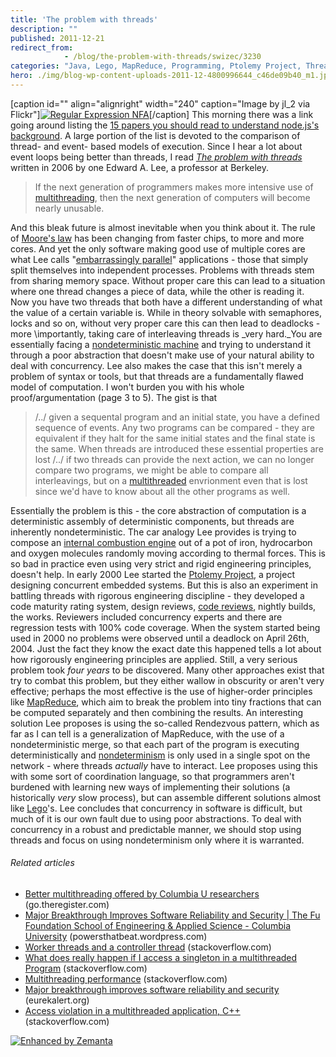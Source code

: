 ```yaml
---
title: 'The problem with threads'
description: ""
published: 2011-12-21
redirect_from: 
            - /blog/the-problem-with-threads/swizec/3230
categories: "Java, Lego, MapReduce, Programming, Ptolemy Project, Threads, Uncategorized"
hero: ./img/blog-wp-content-uploads-2011-12-4800996644_c46de09b40_m1.jpg
---
```

\[caption id="" align="alignright" width="240" caption="Image by jl_2 via Flickr"][![Regular Expression NFA](./img/blog-wp-content-uploads-2011-12-4800996644_c46de09b40_m1.jpg "Regular Expression NFA")](http://www.flickr.com/photos/45448242@N02/4800996644)\[/caption] This morning there was a link going around listing the [15 papers you should read to understand node.js's background](https://plus.google.com/111191895515210271225/posts/HN2ZTbf7Cgg). A large portion of the list is devoted to the comparison of thread- and event- based models of execution. Since I hear a lot about event loops being better than threads, I read _[The problem with threads](http://www.eecs.berkeley.edu/Pubs/TechRpts/2006/EECS-2006-1.pdf)_ written in 2006 by one Edward A. Lee, a professor at Berkeley.

> If the next generation of programmers makes more intensive use of [multithreading](http://en.wikipedia.org/wiki/Thread_%28computer_science%29 "Thread (computer science)"), then the next generation of computers will become nearly unusable.

And this bleak future is almost inevitable when you think about it. The rule of [Moore's law](http://en.wikipedia.org/wiki/Moore%27s_law "Moore's law") has been changing from faster chips, to more and more cores. And yet the only software making good use of multiple cores are what Lee calls "[embarrassingly parallel](http://en.wikipedia.org/wiki/Embarrassingly_parallel "Embarrassingly parallel")" applications - those that simply split themselves into independent processes. Problems with threads stem from sharing memory space. Without proper care this can lead to a situation where one thread changes a piece of data, while the other is reading it. Now you have two threads that both have a different understanding of what the value of a certain variable is. While in theory solvable with semaphores, locks and so on, without very proper care this can then lead to deadlocks - more \\importantly, taking care of interleaving threads is _very hard._You are essentially facing a [nondeterministic machine](http://en.wikipedia.org/wiki/Nondeterministic_finite-state_machine "Nondeterministic finite-state machine") and trying to understand it through a poor abstraction that doesn't make use of your natural ability to deal with concurrency. Lee also makes the case that this isn't merely a problem of syntax or tools, but that threads are a fundamentally flawed model of computation. I won't burden you with his whole proof/argumentation (page 3 to 5). The gist is that

> /../ given a sequental program and an initial state, you have a defined sequence of events. Any two programs can be compared - they are equivalent if they halt for the same initial states and the final state is the same. When threads are introduced these essential properties are lost /../ if two threads can provide the next action, we can no longer compare two programs, we might be able to compare all interleavings, but on a [multithreaded](http://en.wikipedia.org/wiki/Thread_%28computer_science%29 "Thread (computer science)") envrionment even that is lost since we'd have to know about all the other programs as well.

Essentially the problem is this - the core abstraction of computation is a deterministic assembly of deterministic components, but threads are inherently nondeterministic. The car analogy Lee provides is trying to compose an [internal combustion engine](http://en.wikipedia.org/wiki/Internal_combustion_engine "Internal combustion engine") out of a pot of iron, hydrocarbon and oxygen molecules randomly moving according to thermal forces. This is so bad in practice even using very strict and rigid engineering principles, doesn't help. In early 2000 Lee started the [Ptolemy Project](http://ptolemy.eecs.berkeley.edu "Ptolemy Project (computing)"), a project designing concurrent embedded systems. But this is also an experiment in battling threads with rigorous engineering discipline - they developed a code maturity rating system, design reviews, [code reviews](http://en.wikipedia.org/wiki/Code_review "Code review"), nightly builds, the works. Reviewers included concurrency experts and there are regression tests with 100% code coverage. When the system started being used in 2000 no problems were observed until a deadlock on April 26th, 2004. Just the fact they know the exact date this happened tells a lot about how rigorously engineering principles are applied. Still, a very serious problem took _four years_ to be discovered. Many other approaches exist that try to combat this problem, but they either wallow in obscurity or aren't very effective; perhaps the most effective is the use of higher-order principles like [MapReduce](http://en.wikipedia.org/wiki/MapReduce "MapReduce"), which aim to break the problem into tiny fractions that can be computed separately and then combining the results. An interesting solution Lee proposes is using the so-called Rendezvous pattern, which as far as I can tell is a generalization of MapReduce, with the use of a nondeterministic merge, so that each part of the program is executing deterministically and [nondeterminism](http://en.wikipedia.org/wiki/Nondeterministic_algorithm "Nondeterministic algorithm") is only used in a single spot on the network - where threads _actually_ have to interact. Lee proposes using this with some sort of coordination language, so that programmers aren't burdened with learning new ways of implementing their solutions (a historically _very_ slow process), but can assemble different solutions almost like [Lego](http://www.lego.com/ "Lego")'s. Lee concludes that concurrency in software is difficult, but much of it is our own fault due to using poor abstractions. To deal with concurrency in a robust and predictable manner, we should stop using threads and focus on using nondeterminism only where it is warranted.

###### Related articles

- [Better multithreading offered by Columbia U researchers](http://go.theregister.com/feed/www.theregister.co.uk/2011/11/03/peregrine_multithreading/) (go.theregister.com)
- [Major Breakthrough Improves Software Reliability and Security | The Fu Foundation School of Engineering & Applied Science - Columbia University](http://powersthatbeat.wordpress.com/2011/11/12/major-breakthrough-improves-software-reliability-and-security-the-fu-foundation-school-of-engineering-applied-science-columbia-university/) (powersthatbeat.wordpress.com)
- [Worker threads and a controller thread](http://stackoverflow.com/questions/8458576/worker-threads-and-controller-thread-synchronization) (stackoverflow.com)
- [What does really happen if I access a singleton in a multithreaded Program](http://stackoverflow.com/questions/8007465/what-does-really-happen-if-i-access-a-singleton-in-a-multithreaded-program) (stackoverflow.com)
- [Multithreading performance](http://stackoverflow.com/questions/8363864/multithreading-performance) (stackoverflow.com)
- [Major breakthrough improves software reliability and security](http://www.eurekalert.org/pub_releases/2011-11/cu-mbi110211.php) (eurekalert.org)
- [Access violation in a multithreaded application, C++](http://stackoverflow.com/questions/4430388/access-violation-in-a-multithreaded-application-c) (stackoverflow.com)

[![Enhanced by Zemanta](http://img.zemanta.com/zemified_e.png?x-id=062c52b7-3f63-459d-bdc0-9e6a09bf5955)](http://www.zemanta.com/ "Enhanced by Zemanta")
